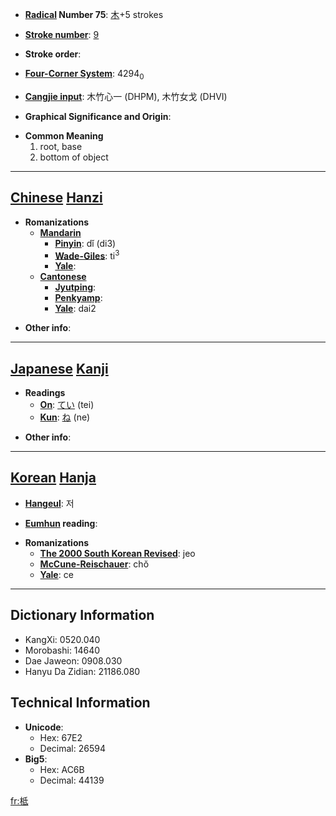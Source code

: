 * '''[[Wiktionary:Chinese radical index| Radical]] Number 75''': [[Wiktionary:Chinese radical index 木|木]]+5 strokes

* '''[[Wiktionary:Chinese total strokes index|Stroke number]]''': [[Wiktionary:Chinese total strokes index 9|9]]

* '''Stroke order''': 

* '''[[Wiktionary:Chinese four corner index|Four-Corner System]]''': 4294<sub>0</sub>

* '''[[Wiktionary:Chinese Cangjie index|Cangjie input]]''': 木竹心一 (DHPM), 木竹女戈 (DHVI)

* '''Graphical Significance and Origin''': 

* '''Common Meaning'''
*#root, base
*# bottom of object


----

== [[Chinese]] [[Hanzi]] ==

* '''Romanizations'''
** '''[[Mandarin]]'''
*** '''[[Pinyin]]''': dǐ (di3)
*** '''[[Wade-Giles]]''': ti<sup>3</sup>
*** '''[[Yale]]''': 
** '''[[Cantonese]]'''
*** '''[[Jyutping]]''':
*** '''[[Penkyamp]]''': 
*** '''[[Yale]]''': dai2

* '''Other info''': 

----

== [[Japanese]] [[Kanji]] ==

* '''Readings'''
** '''[[On]]''': [[てい]] (tei)
** '''[[Kun]]''': [[ね]] (ne)

* '''Other info''':  

----

== [[Korean]] [[Hanja]] ==

* '''[[Hangeul]]''': 저

* '''[[Eumhun]] reading''': 

* '''Romanizations'''
** '''[[The 2000 South Korean Revised Romanization|The 2000 South Korean Revised]]''': jeo
** '''[[McCune-Reischauer]]''': chŏ
** '''[[Yale]]''': ce

----

== Dictionary Information ==

* KangXi: 0520.040
* Morobashi: 14640
* Dae Jaweon: 0908.030
* Hanyu Da Zidian: 21186.080

== Technical Information ==

* '''Unicode''':
** Hex: 67E2
** Decimal: 26594
* '''Big5''':
** Hex: AC6B
** Decimal: 44139

[[fr:柢]]
